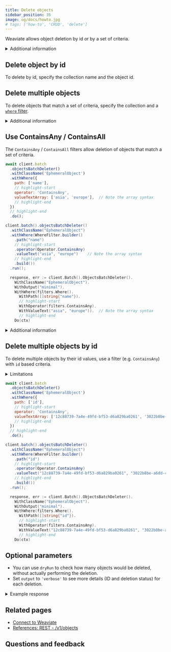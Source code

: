 ```yaml
---
title: Delete objects
sidebar_position: 35
image: og/docs/howto.jpg
# tags: ['how-to', 'CRUD', 'delete']
---
```






Weaviate allows object deletion by id or by a set of criteria.



<details>
  <summary>Additional information</summary>

  - To delete objects, you must provide the collection name as well as identifying criteria (e.g. object id or filters).
  - For [multi-tenancy](../concepts/data.md#multi-tenancy) collections, you will also need to specify the tenant name when deleting objects. See [Manage data: multi-tenancy operations](./multi-tenancy.md) for details on how.
  <br/>

  <RestObjectsCRUDClassnameNote/>

</details>


## Delete object by id

To delete by id, specify the collection name and the object id.

<Tabs groupId="languages">
  <TabItem value="py" label="Python Client v4">
    <FilteredTextBlock
      text={PyCode}
      startMarker="# START DeleteObject"
      endMarker="# END DeleteObject"
      language="py"
    />
  </TabItem>
  <TabItem value="py3" label="Python Client v3">
    <FilteredTextBlock
      text={PyCodeV3}
      startMarker="# START DeleteObject"
      endMarker="# END DeleteObject"
      language="py"
    />
  </TabItem>

  <TabItem value="js" label="JS/TS v3">
    <FilteredTextBlock
      text={TSCode}
      startMarker="// START DeleteObject"
      endMarker="// END DeleteObject"
      language="ts"
    />
  </TabItem>

  <TabItem value="js2" label="JS/TS v2">
    <FilteredTextBlock
      text={TSCodeLegacy}
      startMarker="// START DeleteObject"
      endMarker="// END DeleteObject"
      language="ts"
    />
  </TabItem>

  <TabItem value="java" label="Java">
    <FilteredTextBlock
      text={JavaCode}
      startMarker="// START DeleteObject"
      endMarker="// END DeleteObject"
      language="java"
    />
  </TabItem>

  <TabItem value="go" label="Go">
    <FilteredTextBlock
      text={GoCode}
      startMarker="// START DeleteObject"
      endMarker="// END DeleteObject"
      language="go"
    />
  </TabItem>
</Tabs>


<!-- ## Error handling

If the id doesn't exist in the specified class, a 404 error will be returned.

You can handle errors as follows:

<Tabs groupId="languages">
  <TabItem value="py" label="Python">
    <FilteredTextBlock
      text={PyCode}
      startMarker="# START DeleteError"
      endMarker="# END DeleteError"
      language="py"
    />
  </TabItem>

  <TabItem value="js" label="JS/TS v2">
    <FilteredTextBlock
      text={TSCode}
      startMarker="// START DeleteError"
      endMarker="// END DeleteError"
      language="ts"
    />
  </TabItem>
</Tabs> -->


## Delete multiple objects

To delete objects that match a set of criteria, specify the collection and a [`where` filter](../search/similarity.md).

<Tabs groupId="languages">
  <TabItem value="py" label="Python Client v4">
    <FilteredTextBlock
      text={PyCode}
      startMarker="# START DeleteBatch"
      endMarker="# END DeleteBatch"
      language="py"
    />
  </TabItem>

  <TabItem value="py3" label="Python Client v3">
    <FilteredTextBlock
      text={PyCodeV3}
      startMarker="# START DeleteBatch"
      endMarker="# END DeleteBatch"
      language="py"
    />
  </TabItem>

  <TabItem value="js" label="JS/TS v3">
    <FilteredTextBlock
      text={TSCode}
      startMarker="// START DeleteBatch"
      endMarker="// END DeleteBatch"
      language="ts"
    />
  </TabItem>

  <TabItem value="js2" label="JS/TS v2">
    <FilteredTextBlock
      text={TSCodeLegacy}
      startMarker="// START DeleteBatch"
      endMarker="// END DeleteBatch"
      language="ts"
    />
  </TabItem>

  <TabItem value="java" label="Java">
    <FilteredTextBlock
      text={JavaCode}
      startMarker="// START DeleteBatch"
      endMarker="// END DeleteBatch"
      language="java"
    />
  </TabItem>

  <TabItem value="go" label="Go">
    <FilteredTextBlock
      text={GoCode}
      startMarker="// START DeleteBatch"
      endMarker="// END DeleteBatch"
      language="go"
    />
  </TabItem>
</Tabs>

<details>
  <summary>
    Additional information
  </summary>

- There is a configurable [maximum limit (QUERY_MAXIMUM_RESULTS)](../config-refs/env-vars.md#general) on the number of objects that can be deleted in a single query (default 10,000). To delete more objects than the limit, re-run the query.

</details>


## Use ContainsAny / ContainsAll

The `ContainsAny` / `ContainsAll` filters allow deletion of objects that match a set of criteria.

<Tabs groupId="languages">
  <TabItem value="py" label="Python Client v4">
    <FilteredTextBlock
      text={PyCode}
      startMarker="# START DeleteContains"
      endMarker="# END DeleteContains"
      language="py"
    />
  </TabItem>

  <TabItem value="py3" label="Python Client v3">
    <FilteredTextBlock
      text={PyCodeV3}
      startMarker="# START DeleteContains"
      endMarker="# END DeleteContains"
      language="py"
    />
  </TabItem>

  <TabItem value="js" label="JS/TS v3">
    <FilteredTextBlock
        text={TSCode}
        startMarker="// START DeleteContain"
        endMarker="// END DeleteContain"
        language="ts"
      />
  </TabItem>

  <TabItem value="js2" label="JS/TS v2">

```js
await client.batch
  .objectsBatchDeleter()
  .withClassName('EphemeralObject')
  .withWhere({
    path: ['name'],
    // highlight-start
    operator: 'ContainsAny',
    valueTextArray: ['asia', 'europe'],  // Note the array syntax
    // highlight-end
  })
  // highlight-end
  .do();
```

  </TabItem>

  <TabItem value="java" label="Java">

```java
client.batch().objectsBatchDeleter()
  .withClassName("EphemeralObject")
  .withWhere(WhereFilter.builder()
    .path("name")
    // highlight-start
    .operator(Operator.ContainsAny)
    .valueText("asia", "europe")    // Note the array syntax
    // highlight-end
    .build())
  .run();
```

  </TabItem>
  <TabItem value="go" label="Go">

```go
  response, err := client.Batch().ObjectsBatchDeleter().
    WithClassName("EphemeralObject").
    WithOutput("minimal").
    WithWhere(filters.Where().
      WithPath([]string{"name"}).
      // highlight-start
      WithOperator(filters.ContainsAny).
      WithValueText("asia", "europe")).  // Note the array syntax
      // highlight-end
    Do(ctx)
```

  </TabItem>
</Tabs>

<details>
  <summary>Additional information</summary>

This feature was added in Weaviate `v1.21`.

</details>


## Delete multiple objects by id

To delete multiple objects by their id values, use a filter (e.g. `ContainsAny`) with `id` based criteria.

<details>
  <summary>Limitations</summary>

There is an upper limit (`QUERY_MAXIMUM_RESULTS`) to how many objects can be deleted using a single query. This protects against unexpected memory surges and very-long-running requests which would be prone to client-side timeouts or network interruptions.

Objects are deleted in the same order that they would be fetched, by order of UUID. To delete more objects than the limit, run the same query multiple times until no objects are matched anymore.

The default `QUERY_MAXIMUM_RESULTS` value is 10,000. This may be configurable, e.g. in [the environment variables](../config-refs/env-vars.md).

</details>

<Tabs groupId="languages">
  <TabItem value="py" label="Python Client v4">
    <FilteredTextBlock
      text={PyCode}
      startMarker="# START DeleteByIDBatch"
      endMarker="# END DeleteByIDBatch"
      language="py"
    />
  </TabItem>

  <TabItem value="py3" label="Python Client v3">
    <FilteredTextBlock
      text={PyCodeV3}
      startMarker="# START DeleteByIDBatch"
      endMarker="# END DeleteByIDBatch"
      language="py"
    />
  </TabItem>

  <TabItem value="js" label="JS/TS v3">
    <FilteredTextBlock
          text={TSCode}
          startMarker="// START DeleteByIDBatch"
          endMarker="// END DeleteByIDBatch"
          language="ts"
        />
  </TabItem>

  <TabItem value="js2" label="JS/TS v2">

```js
await client.batch
  .objectsBatchDeleter()
  .withClassName('EphemeralObject')
  .withWhere({
    path: ['id'],
    // highlight-start
    operator: 'ContainsAny',
    valueTextArray: ['12c88739-7a4e-49fd-bf53-d6a829ba0261', '3022b8be-a6dd-4ef4-b213-821f65cee53b', '30de68c1-dd53-4bed-86ea-915f34faea63'],  // Note the array syntax
    // highlight-end
  })
  // highlight-end
  .do();
```

  </TabItem>

  <TabItem value="java" label="Java">

```java
client.batch().objectsBatchDeleter()
  .withClassName("EphemeralObject")
  .withWhere(WhereFilter.builder()
    .path("id")
    // highlight-start
    .operator(Operator.ContainsAny)
    .valueText("12c88739-7a4e-49fd-bf53-d6a829ba0261", "3022b8be-a6dd-4ef4-b213-821f65cee53b", "30de68c1-dd53-4bed-86ea-915f34faea63")    // Note the array syntax
    // highlight-end
    .build())
  .run();
```

  </TabItem>
  <TabItem value="go" label="Go">

```go
  response, err := client.Batch().ObjectsBatchDeleter().
    WithClassName("EphemeralObject").
    WithOutput("minimal").
    WithWhere(filters.Where().
      WithPath([]string{"id"}).
      // highlight-start
      WithOperator(filters.ContainsAny).
      WithValueText("12c88739-7a4e-49fd-bf53-d6a829ba0261", "3022b8be-a6dd-4ef4-b213-821f65cee53b", "30de68c1-dd53-4bed-86ea-915f34faea63")).  // Note the array syntax
      // highlight-end
    Do(ctx)
```

  </TabItem>
</Tabs>


## Optional parameters

- You can use `dryRun` to check how many objects would be deleted, without actually performing the deletion.
- Set `output` to `'verbose'` to see more details (ID and deletion status) for each deletion.

<Tabs groupId="languages">
  <TabItem value="py" label="Python Client v4">
    <FilteredTextBlock
      text={PyCode}
      startMarker="# START DryRun"
      endMarker="# END DryRun"
      language="py"
    />
  </TabItem>

  <TabItem value="py3" label="Python Client v3">
    <FilteredTextBlock
      text={PyCodeV3}
      startMarker="# START DryRun"
      endMarker="# END DryRun"
      language="py"
    />
  </TabItem>

  <TabItem value="js" label="JS/TS v3">
    <FilteredTextBlock
      text={TSCode}
      startMarker="// START DryRun"
      endMarker="// END DryRun"
      language="ts"
    />
  </TabItem>

  <TabItem value="js2" label="JS/TS v2">
    <FilteredTextBlock
      text={TSCodeLegacy}
      startMarker="// START DryRun"
      endMarker="// END DryRun"
      language="ts"
    />
  </TabItem>

  <TabItem value="java" label="Java">
    <FilteredTextBlock
      text={JavaCode}
      startMarker="// START DryRun"
      endMarker="// END DryRun"
      language="java"
    />
  </TabItem>

  <TabItem value="go" label="Go">
    <FilteredTextBlock
      text={GoCode}
      startMarker="// START DryRun"
      endMarker="// END DryRun"
      language="go"
    />
  </TabItem>
</Tabs>


<details>
  <summary>Example response</summary>

It should produce a response like the one below:

<FilteredTextBlock
  text={PyCode}
  startMarker="# START ResultsDryRun"
  endMarker="# END ResultsDryRun"
  language="json"
/>

</details>


## Related pages

- [Connect to Weaviate](/developers/weaviate/starter-guides/connect.mdx)
- [References: REST - /v1/objects](/developers/weaviate/api/rest#tag/objects)

## Questions and feedback


<DocsFeedback/>
